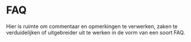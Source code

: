 # FAQ {.unnumbered}

Hier is ruimte om commentaar en opmerkingen te verwerken, zaken te verduidelijken of uitgebreider uit te werken in de vorm van een soort FAQ.





